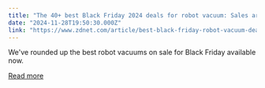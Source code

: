 ```yaml
---
title: "The 40+ best Black Friday 2024 deals for robot vacuum: Sales are live now"
date: "2024-11-28T19:50:30.000Z"
link: "https://www.zdnet.com/article/best-black-friday-robot-vacuum-deals-2024-11-28/"
---
```


We've rounded up the best robot vacuums on sale for Black Friday available now.

[Read more](https://www.zdnet.com/article/best-black-friday-robot-vacuum-deals-2024-11-28/)
